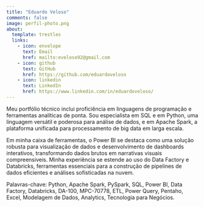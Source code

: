 ```yaml
---
title: "Eduardo Veloso"
comments: false
image: perfil-photo.png
about:
  template: trestles
  links:
    - icon: envelope
      text: Email
      href: mailto:eveloso92@gmail.com
    - icon: github
      text: GitHub
      href: https://github.com/eduardoveloso
    - icon: linkedin
      text: LinkedIn
      href: https://www.linkedin.com/in/eduardoveloso/
---
```


Meu portfólio técnico inclui proficiência em linguagens de programação e ferramentas analíticas de ponta. Sou especialista em SQL e em Python, uma linguagem versátil e poderosa para análise de dados, e em Apache Spark, a plataforma unificada para processamento de big data em larga escala.

Em minha caixa de ferramentas, o Power BI se destaca como uma solução robusta para visualização de dados e desenvolvimento de dashboards interativos, transformando dados brutos em narrativas visuais compreensíveis. Minha experiência se estende ao uso do Data Factory e Databricks, ferramentas essenciais para a construção de pipelines de dados eficientes e análises sofisticadas na nuvem.

Palavras-chave: Python, Apache Spark, PySpark, SQL, Power BI, Data Factory, Databricks, DA-100, MPC-70778, ETL, Power Query, Pentaho, Excel, Modelagem de Dados, Analytics, Tecnologia para Negócios.